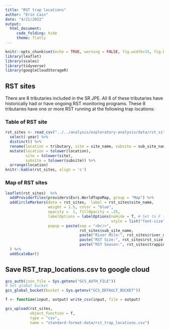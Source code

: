 ```yaml
---
title: "RST trap locations"
author: "Erin Cain"
date: "4/21/2022"
output:
  html_document:
     code_folding: hide
     theme: flatly
---
```


```r
knitr::opts_chunk$set(echo = TRUE, warning = FALSE, fig.width=15, fig.height=10)
library(leaflet)
library(scales)
library(tidyverse)
library(googleCloudStorageR)
```


## RST sites {.tabset}

There are 8 tributaries included in the SR JPE. All 8 of these tributaries have 
historically had or have ongoing RST monitoring programs. These 8 tributaries 
have one or more RST running at the following trap locations:


### Table of RST site 
```r
rst_sites <- read_csv("../../analysis/exploratory-analysis/data/rst_sites.csv") %>% 
  select(-year) %>%
  distinct() %>% 
  rename(location = tributary, site = site_name, subsite = sub_site_name) %>%
  mutate(location = tolower(location), 
         site = tolower(site), 
         subsite = tolower(subsite)) %>%
  arrange(location)
knitr::kable(rst_sites, align = 'c')
```

### Map of RST sites

```r
leaflet(rst_sites)  %>% 
  addProviderTiles(providers$Esri.WorldTopoMap, group = "Map") %>% 
  addCircleMarkers(data = rst_sites,  label = rst_sites$site_name, 
                   weight = 1.5, color = "blue",
                   opacity =  1, fillOpacity = .25, 
                   labelOptions = labelOptions(noHide = T, # Set to F to hide labels
                                               style = list("font-size" = "14px")), 
                   popup = paste(sep = "<br/>",
                                 rst_sites$sub_site_name,
                                 paste("River Mile:", rst_sites$river_mile),
                                 paste("RST Size:", rst_sites$rst_size),
                                 paste("RST Season:", rst_sites$trapping_season))
  ) %>%
  addScaleBar()

```

## Save RST_trap_locations.csv to google cloud 

```r
gcs_auth(json_file = Sys.getenv("GCS_AUTH_FILE"))
# Set global bucket 
gcs_global_bucket(bucket = Sys.getenv("GCS_DEFAULT_BUCKET"))

f <- function(input, output) write_csv(input, file = output)

gcs_upload(rst_sites,
           object_function = f,
           type = "csv",
           name = "standard-format-data/rst_trap_locations.csv")
```


